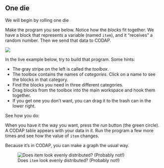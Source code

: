 ```{=html}
    <script src="src/awash-functions.js"></script>
```


## One die

We will begin by rolling one die

Make the program you see below. Notice how the *blocks* fit together. We have a block that represents a variable (named `item`), and it "receives" a random number. Then we send that data to CODAP.

![](art/one-die-only.jpg)

In the live example below, try to build that program. Some hints:

-   The gray stripe on the left is called the *toolbox*.
-   The toolbox contains the names of *categories*. Click on a name to see the blocks in that category.
-   Find the blocks you need in three different categories.
-   Drag blocks from the toolbox into the main workspace and hook them together.
-   If you get one you don't want, you can drag it to the trash can in the lower right.

See how you do: 

::: {column-page-right}
<script>
    const theURL = "https://codap.concord.org/releases/latest/static/dg/en/cert/index.html?di=https://codap.xyz/plugins/simmer/";
    awash.liveDemoAt(theURL);
</script>
:::

When you have it the way you want, press the *run* button (the green circle). A CODAP table appears with your data in it. Run the program a few more times and see how the value of `item` changes.

Because it's in CODAP, you can make a graph the usual way.

![Does `item` look evenly distributed? (Probably not!)](art/one-die-a-few-results.png)
